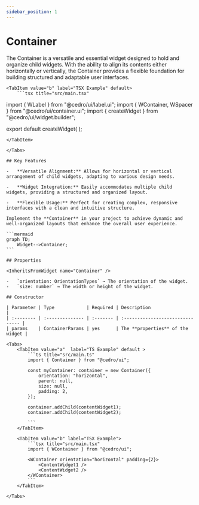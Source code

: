```yaml
---
sidebar_position: 1
---
```



# Container

The Container is a versatile and essential widget designed to hold and organize child widgets. With the ability to align its contents either horizontally or vertically, the Container provides a flexible foundation for building structured and adaptable user interfaces.

<Example url="containers" height={300} />

<Tabs>

    <TabItem value="b" label="TSX Example" default>
        ```tsx title="src/main.tsx"

import { WLabel } from "@cedro/ui/label.ui";
import { WContainer, WSpacer } from "@cedro/ui/container.ui";
import { createWidget } from "@cedro/ui/widget.builder";

export default createWidget(
    <WContainer orientation="horizontal" padding={10}>
        <WContainer variant="contained" fixedSize={250}>
            <WLabel text="Sidebar" centerX centerY />
        </WContainer>
        <WContainer orientation="vertical">
            <WContainer variant="contained">
                <WLabel text="Top Panel" centerX centerY />
            </WContainer>
            <WSpacer fixedSize={10} />
            <WContainer variant="contained">
                <WLabel text="Bottom Panel" centerX centerY />
            </WContainer>
        </WContainer>
    </WContainer>
);

````
</TabItem>

</Tabs>

## Key Features

-   **Versatile Alignment:** Allows for horizontal or vertical arrangement of child widgets, adapting to various design needs.

-   **Widget Integration:** Easily accommodates multiple child widgets, providing a structured and organized layout.

-   **Flexible Usage:** Perfect for creating complex, responsive interfaces with a clean and intuitive structure.

Implement the **Container** in your project to achieve dynamic and well-organized layouts that enhance the overall user experience.

```mermaid
graph TD;
    Widget-->Container;
```

## Properties

<InheritsFromWidget name="Container" />

-   `orientation: OrientationTypes` → The orientation of the widget.
-   `size: number` → The width or height of the widget.

## Constructor

| Parameter | Type            | Required | Description                      |
| :-------- | :-------------- | :------- | :------------------------------- |
| params    | ContainerParams | yes      | The **properties** of the widget |

<Tabs>
    <TabItem value="a"  label="TS Example" default >
        ```ts title="src/main.ts"
        import { Container } from "@cedro/ui";

        const myContainer: container = new Container({
            orientation: "horizontal",
            parent: null,
            size: null,
            padding: 2,
        });

        container.addChild(contentWidget1);
        container.addChild(contentWidget2);

        ```
    </TabItem>

    <TabItem value="b" label="TSX Example">
        ```tsx title="src/main.tsx"
        import { WContainer } from "@cedro/ui";

        <WContainer orientation="horizontal" padding={2}>
            <ContentWidget1 />
            <ContentWidget2 />
        </WContainer>
        ```
    </TabItem>

</Tabs>
````
